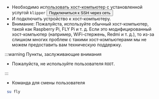 * Необходимо использовать хост-компьютер с установленной услугой `klipper`  <Button variant="contained" disableElevation href="/docs/DebugDoc/BasicTutorial/">Подключиться к SSH через сеть</Button>
* И подключить устройство к хост-компьютеру.
* Внимание: Пожалуйста, используйте обычный хост-компьютер, такой как Raspberry Pi, FLY Pi и т. д. Если это модифицированный хост-компьютер (например, WiFi-стержень, Redmi и т. д.), то из-за слишком многих проблем с такими хост-компьютерами мы не можем предоставить вам техническую поддержку.

:::warning Пункты, заслуживающие внимания

* Пожалуйста, не используйте пользователя `ROOT`.

:::

* Команда для смены пользователя
```bash
 su fly
``` 